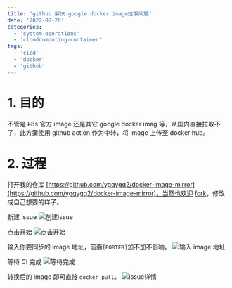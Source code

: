 ```yaml
---
title: 'github 解决 google docker image拉取问题'
date: '2022-08-28'
categories:
  - 'system-operations'
  - 'cloudcomputing-container'
tags:
  - 'cicd'
  - 'docker'
  - 'github'
---
```


# 1. 目的

不管是 k8s 官方 image 还是其它 google docker imag 等，从国内直接拉取不了，此方案使用 github action 作为中转，将 image 上传至 docker hub。

# 2. 过程

打开我的仓库 [https://github.com/ygqygq2/docker-image-mirror](https://github.com/ygqygq2/docker-image-mirror)，当然也欢迎 [fork](https://github.com/ygqygq2/docker-image-mirror/fork)，修改成自己想要的样子。

新建 issue ![创建issue](images/1661693858600.png)

点击开始 ![点击开始](images/1661693898555.png)

输入你要同步的 image 地址，前面`[PORTER]`加不加不影响。 ![输入 image 地址](images/1661693935166.png)

等待 CI 完成 ![等待完成](images/1661693987504.png)

转换后的 image 即可直接 `docker pull`。 ![issue详情](images/1661693618784.png)
